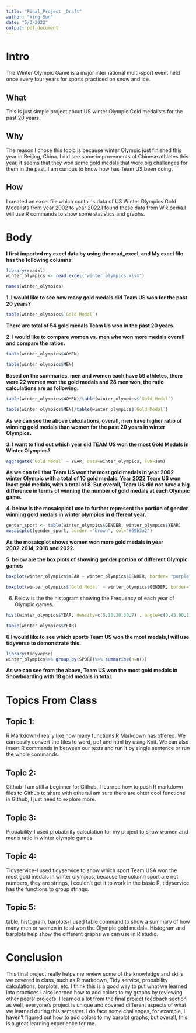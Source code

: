 ```yaml
---
title: "Final_Project _Draft"
author: "Ying Sun"
date: "5/3/2022"
output: pdf_document
---
```



# Intro
The Winter Olympic Game is a major international multi-sport event held once every four years for sports practiced on snow and ice.

## What
This is just simple project about US winter Olympic Gold medalists for the past 20 years.

## Why
The reason I chose this topic is because winter Olympic just finished this year in Beijing, China. I did see some improvements of Chinese athletes this year, it seems that they won some gold medals that were big challenges for them in the past. I am curious to know how has Team US been doing.

## How
I  created an excel file which contains data of US Winter Olympics Gold Medalists from year 2002 to year 2022.I found these data from Wikipedia.I will use R commands to show some statistics and graphs.

# Body

**I first imported my excel data by using the read_excel, and My excel file has the following columns:**

```r
library(readxl)
winter_olympics <- read_excel("winter olympics.xlsx")
```

```r
names(winter_olympics)
```

**1. I would like to see how many gold medals did Team US won for the past 20 years?**
```r
table(winter_olympics$`Gold Medal`)
```
**There are total of 54 gold medals Team Us won in the past 20 years.**


**2.  I would like to compare women vs. men who won more medals overall and compare the ratios.**
```r
table(winter_olympics$WOMEN)
```
```r
table(winter_olympics$MEN)
```
**Based on the summaries, men and women each have 59 athletes, there were 22 women won the gold medals and 28 men won, the ratio calculations are as following:**

```r
table(winter_olympics$WOMEN)/table(winter_olympics$`Gold Medal`)
```

```r
table(winter_olympics$MEN)/table(winter_olympics$`Gold Medal`)
```
**As we can see the above calculations, overall, men have higher ratio of winning gold medals than women for the past 20 years in winter Olympics.**

**3. I want to find out which year did TEAM US won the most Gold Medals in Winter Olympics?**

```r
aggregate(`Gold Medal` ~ YEAR, data=winter_olympics, FUN=sum)
```

**As we can tell that Team US won the most gold medals in year 2002 winter Olympic with a total of 10 gold medals. Year 2022 Team US won least gold medals, with a total of 8. But overall, Team US did not have a big difference in terms of winning the number of gold medals at each Olympic game.**

**4. below is the mosaicplot I use to further represent the portion of gender winning gold medals in winter olympics in different year.**

```r
gender_sport <- table(winter_olympics$GENDER, winter_olympics$YEAR)
mosaicplot(gender_sport, border ="brown", col="#69b3a2")
```

**As the mosaicplot shows women won more gold medals in year 2002,2014, 2018 and 2022.** 


**5. below are the box plots of showing gender portion of different Olympic games**

```r
boxplot(winter_olympics$YEAR ~ winter_olympics$GENDER, border= "purple", col="pink")
```
```r
boxplot(winter_olympics$`Gold Medal` ~ winter_olympics$GENDER, border="purple", col="pink")
```

6. Below is the the histogram showing the Frequency of each year of Olympic games.

```r
hist(winter_olympics$YEAR, density=c(5,10,20,30,7) , angle=c(0,45,90,11,36) , col="brown")
```
```r
table(winter_olympics$YEAR)
```


**6.I would like to see which sports Team US won the most medals,I will use tidyverse to demonstrate this.**

```r
library(tidyverse)
winter_olympics%>% group_by(SPORT)%>% summarise(n=n())
```


**As we can see from the above, Team US won the most gold medals in Snowboarding with 18 gold medals in total.**



# Topics From Class

## Topic 1:
R Markdown-I really like how many functions R Markdown has offered. We can easily convert the files to word, pdf and html by using Knit. We can also insert R commands in between our texts and run it by single sentence or run the whole commands.

## Topic 2:
Github-I am still a beginner for Github, I learned how to push R markdown files to Github to share with others.I am sure there are ohter cool functions in Github, I just need to explore more.

## Topic 3:
Probability-I used probability calculation for my project to show women and men's ratio in winter olympic games.  

## Topic 4:
Tidyservice-I used tidyservice to show which sport Team USA won the most gold medals in winter olympics, because the column sport are not numbers, they are strings, I couldn't get it to work in the basic R, tidyservice has the functions to group strings. 

## Topic 5:
table, histogram, barplots-I used table command to show a summary of how many men or women in total won the Olympic gold medals. Histogram and barplots help show the different graphs we can use in R studio.

# Conclusion
This final project really helps me review some of the knowledge and skills  we covered in class, such as R markdown, Tidy service, probability calculations, barplots, etc.  I think this is a good way to put what we learned into practices.I also learned how to add colors to my graphs by reviewing other peers' projects. I learned a lot from the  final project feedback section as well, everyone's project is unique and covered different aspects of what we learned during this semester. I do face some challenges, for example, I haven't figured out how to add colors to my barplot graphs, but overall, this is a great learning experience for me. 
